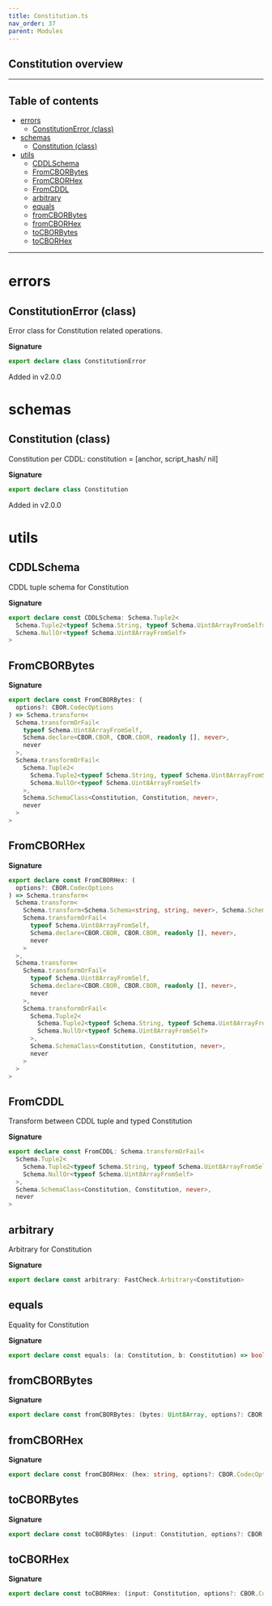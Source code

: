 ```yaml
---
title: Constitution.ts
nav_order: 37
parent: Modules
---
```


## Constitution overview

---

<h2 className="text-delta">Table of contents</h2>

- [errors](#errors)
  - [ConstitutionError (class)](#constitutionerror-class)
- [schemas](#schemas)
  - [Constitution (class)](#constitution-class)
- [utils](#utils)
  - [CDDLSchema](#cddlschema)
  - [FromCBORBytes](#fromcborbytes)
  - [FromCBORHex](#fromcborhex)
  - [FromCDDL](#fromcddl)
  - [arbitrary](#arbitrary)
  - [equals](#equals)
  - [fromCBORBytes](#fromcborbytes-1)
  - [fromCBORHex](#fromcborhex-1)
  - [toCBORBytes](#tocborbytes)
  - [toCBORHex](#tocborhex)

---

# errors

## ConstitutionError (class)

Error class for Constitution related operations.

**Signature**

```ts
export declare class ConstitutionError
```

Added in v2.0.0

# schemas

## Constitution (class)

Constitution per CDDL:
constitution = [anchor, script_hash/ nil]

**Signature**

```ts
export declare class Constitution
```

Added in v2.0.0

# utils

## CDDLSchema

CDDL tuple schema for Constitution

**Signature**

```ts
export declare const CDDLSchema: Schema.Tuple2<
  Schema.Tuple2<typeof Schema.String, typeof Schema.Uint8ArrayFromSelf>,
  Schema.NullOr<typeof Schema.Uint8ArrayFromSelf>
>
```

## FromCBORBytes

**Signature**

```ts
export declare const FromCBORBytes: (
  options?: CBOR.CodecOptions
) => Schema.transform<
  Schema.transformOrFail<
    typeof Schema.Uint8ArrayFromSelf,
    Schema.declare<CBOR.CBOR, CBOR.CBOR, readonly [], never>,
    never
  >,
  Schema.transformOrFail<
    Schema.Tuple2<
      Schema.Tuple2<typeof Schema.String, typeof Schema.Uint8ArrayFromSelf>,
      Schema.NullOr<typeof Schema.Uint8ArrayFromSelf>
    >,
    Schema.SchemaClass<Constitution, Constitution, never>,
    never
  >
>
```

## FromCBORHex

**Signature**

```ts
export declare const FromCBORHex: (
  options?: CBOR.CodecOptions
) => Schema.transform<
  Schema.transform<
    Schema.transform<Schema.Schema<string, string, never>, Schema.Schema<Uint8Array, Uint8Array, never>>,
    Schema.transformOrFail<
      typeof Schema.Uint8ArrayFromSelf,
      Schema.declare<CBOR.CBOR, CBOR.CBOR, readonly [], never>,
      never
    >
  >,
  Schema.transform<
    Schema.transformOrFail<
      typeof Schema.Uint8ArrayFromSelf,
      Schema.declare<CBOR.CBOR, CBOR.CBOR, readonly [], never>,
      never
    >,
    Schema.transformOrFail<
      Schema.Tuple2<
        Schema.Tuple2<typeof Schema.String, typeof Schema.Uint8ArrayFromSelf>,
        Schema.NullOr<typeof Schema.Uint8ArrayFromSelf>
      >,
      Schema.SchemaClass<Constitution, Constitution, never>,
      never
    >
  >
>
```

## FromCDDL

Transform between CDDL tuple and typed Constitution

**Signature**

```ts
export declare const FromCDDL: Schema.transformOrFail<
  Schema.Tuple2<
    Schema.Tuple2<typeof Schema.String, typeof Schema.Uint8ArrayFromSelf>,
    Schema.NullOr<typeof Schema.Uint8ArrayFromSelf>
  >,
  Schema.SchemaClass<Constitution, Constitution, never>,
  never
>
```

## arbitrary

Arbitrary for Constitution

**Signature**

```ts
export declare const arbitrary: FastCheck.Arbitrary<Constitution>
```

## equals

Equality for Constitution

**Signature**

```ts
export declare const equals: (a: Constitution, b: Constitution) => boolean
```

## fromCBORBytes

**Signature**

```ts
export declare const fromCBORBytes: (bytes: Uint8Array, options?: CBOR.CodecOptions) => Constitution
```

## fromCBORHex

**Signature**

```ts
export declare const fromCBORHex: (hex: string, options?: CBOR.CodecOptions) => Constitution
```

## toCBORBytes

**Signature**

```ts
export declare const toCBORBytes: (input: Constitution, options?: CBOR.CodecOptions) => Uint8Array
```

## toCBORHex

**Signature**

```ts
export declare const toCBORHex: (input: Constitution, options?: CBOR.CodecOptions) => string
```
